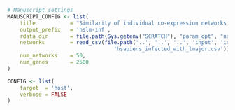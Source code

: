 ```r
# Manuscript settings
MANUSCRIPT_CONFIG <- list(
    title           = "Similarity of individual co-expression networks (HsLm)",
    output_prefix   = 'hslm-inf',
    rdata_dir       = file.path(Sys.getenv("SCRATCH"), "param_opt", "normal", "hsapiens_infected_with_lmajor-v6.1"),
    networks        = read_csv(file.path('..', '..', '..', 'input', 'indiv_network_stats',
                                  'hsapiens_infected_with_lmajor.csv')),
    num_networks    = 50,
    num_genes       = 2500 
)

CONFIG <- list(
    target  = 'host',
    verbose = FALSE               
)
```
